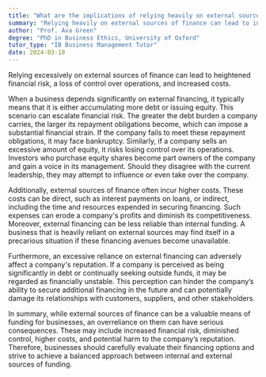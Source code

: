 ```yaml
---
title: "What are the implications of relying heavily on external sources of finance?"
summary: "Relying heavily on external sources of finance can lead to increased financial risk, loss of control, and higher costs."
author: "Prof. Ava Green"
degree: "PhD in Business Ethics, University of Oxford"
tutor_type: "IB Business Management Tutor"
date: 2024-03-18
---
```


Relying excessively on external sources of finance can lead to heightened financial risk, a loss of control over operations, and increased costs.

When a business depends significantly on external financing, it typically means that it is either accumulating more debt or issuing equity. This scenario can escalate financial risk. The greater the debt burden a company carries, the larger its repayment obligations become, which can impose a substantial financial strain. If the company fails to meet these repayment obligations, it may face bankruptcy. Similarly, if a company sells an excessive amount of equity, it risks losing control over its operations. Investors who purchase equity shares become part owners of the company and gain a voice in its management. Should they disagree with the current leadership, they may attempt to influence or even take over the company.

Additionally, external sources of finance often incur higher costs. These costs can be direct, such as interest payments on loans, or indirect, including the time and resources expended in securing financing. Such expenses can erode a company's profits and diminish its competitiveness. Moreover, external financing can be less reliable than internal funding. A business that is heavily reliant on external sources may find itself in a precarious situation if these financing avenues become unavailable.

Furthermore, an excessive reliance on external financing can adversely affect a company's reputation. If a company is perceived as being significantly in debt or continually seeking outside funds, it may be regarded as financially unstable. This perception can hinder the company’s ability to secure additional financing in the future and can potentially damage its relationships with customers, suppliers, and other stakeholders.

In summary, while external sources of finance can be a valuable means of funding for businesses, an overreliance on them can have serious consequences. These may include increased financial risk, diminished control, higher costs, and potential harm to the company’s reputation. Therefore, businesses should carefully evaluate their financing options and strive to achieve a balanced approach between internal and external sources of funding.
    
